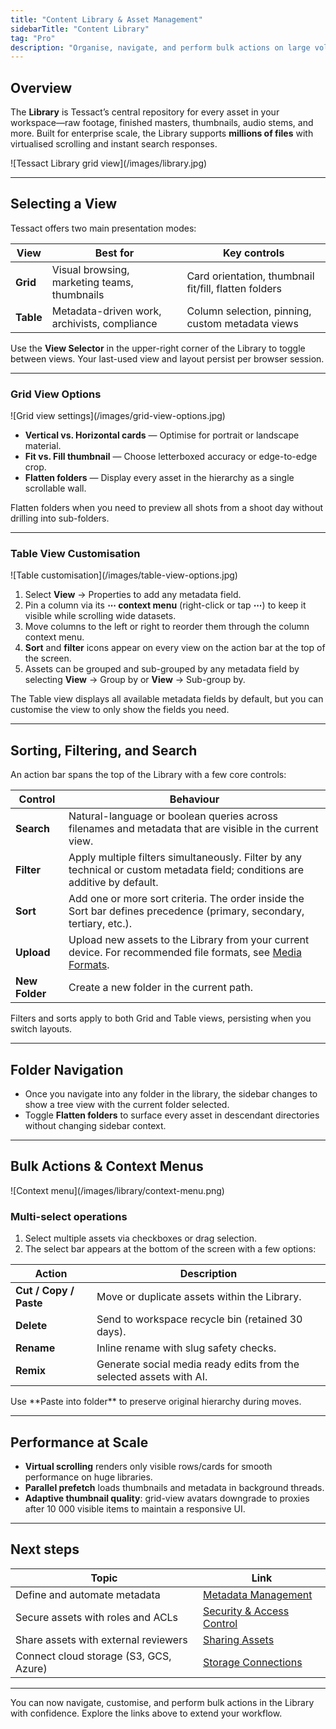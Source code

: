 ```yaml
---
title: "Content Library & Asset Management"
sidebarTitle: "Content Library"
tag: "Pro"
description: "Organise, navigate, and perform bulk actions on large volumes of media with Tessact’s scalable Library."
---
```


## Overview

The **Library** is Tessact’s central repository for every asset in your workspace—raw footage, finished masters, thumbnails, audio stems, and more. Built for enterprise scale, the Library supports **millions of files** with virtualised scrolling and instant search responses.

<Frame caption="Library in grid view with folders, search, and filters">
![Tessact Library grid view](/images/library.jpg)
</Frame>

---

## Selecting a View

Tessact offers two main presentation modes:

| View | Best for | Key controls |
|------|----------|--------------|
| **Grid** | Visual browsing, marketing teams, thumbnails | Card orientation, thumbnail fit/fill, flatten folders |
| **Table** | Metadata-driven work, archivists, compliance | Column selection, pinning, custom metadata views |

Use the **View Selector** in the upper-right corner of the Library to toggle between views. Your last-used view and layout persist per browser session.

---

### Grid View Options

<Frame caption="Grid view settings panel (aspect ratio, fit/fill, flatten)">
![Grid view settings](/images/grid-view-options.jpg)
</Frame>

- **Vertical vs. Horizontal cards** — Optimise for portrait or landscape material.  
- **Fit vs. Fill thumbnail** — Choose letterboxed accuracy or edge-to-edge crop.  
- **Flatten folders** — Display every asset in the hierarchy as a single scrollable wall.

<Tip>
Flatten folders when you need to preview all shots from a shoot day without drilling into sub-folders.
</Tip>

---

### Table View Customisation

<Frame caption="Customisable table with pinned columns and metadata fields">
![Table customisation](/images/table-view-options.jpg)
</Frame>

1. Select **View** → Properties to add any metadata field.   
2. Pin a column via its **⋯ context menu** (right-click or tap **⋯**) to keep it visible while scrolling wide datasets.
3. Move columns to the left or right to reorder them through the column context menu.  
4. **Sort** and **filter** icons appear on every view on the action bar at the top of the screen.
5. Assets can be grouped and sub-grouped by any metadata field by selecting **View** → Group by or **View** → Sub-group by.

<Info>
The Table view displays all available metadata fields by default, but you can customise the view to only show the fields you need.
</Info>

---

## Sorting, Filtering, and Search

An action bar spans the top of the Library with a few core controls:

| Control | Behaviour |
|---------|-----------|
| **Search** | Natural-language or boolean queries across filenames and metadata that are visible in the current view. |
| **Filter** | Apply multiple filters simultaneously. Filter by any technical or custom metadata field; conditions are additive by default. |
| **Sort** | Add one or more sort criteria. The order inside the Sort bar defines precedence (primary, secondary, tertiary, etc.). |
| **Upload** | Upload new assets to the Library from your current device. For recommended file formats, see [Media Formats](/media-formats). |
| **New Folder** | Create a new folder in the current path. |

Filters and sorts apply to both Grid and Table views, persisting when you switch layouts.

---

## Folder Navigation

- Once you navigate into any folder in the library, the sidebar changes to show a tree view with the current folder selected.
- Toggle **Flatten folders** to surface every asset in descendant directories without changing sidebar context.

---

## Bulk Actions & Context Menus

<Frame caption="Multi-select context menu with cut, copy, delete">
![Context menu](/images/library/context-menu.png)
</Frame>

### Multi-select operations

1. Select multiple assets via checkboxes or drag selection.  
2. The select bar appears at the bottom of the screen with a few options:

| Action | Description |
|--------|-------------|
| **Cut / Copy / Paste** | Move or duplicate assets within the Library. |
| **Delete** | Send to workspace recycle bin (retained 30 days). |
| **Rename** | Inline rename with slug safety checks. |
| **Remix** | Generate social media ready edits from the selected assets with AI. |

<Tip>
Use **Paste into folder** to preserve original hierarchy during moves.
</Tip>

---

## Performance at Scale

- **Virtual scrolling** renders only visible rows/cards for smooth performance on huge libraries.  
- **Parallel prefetch** loads thumbnails and metadata in background threads.  
- **Adaptive thumbnail quality**: grid-view avatars downgrade to proxies after 10 000 visible items to maintain a responsive UI.

---

## Next steps

| Topic | Link |
|-------|------|
| Define and automate metadata | [Metadata Management](/metadata/working-with-metadata) |
| Secure assets with roles and ACLs | [Security & Access Control](/administration/access-control) |
| Share assets with external reviewers | [Sharing Assets](/sharing/sharing-assets) |
| Connect cloud storage (S3, GCS, Azure) | [Storage Connections](/connections/s3-setup) |

---

<Check>
You can now navigate, customise, and perform bulk actions in the Library with confidence. Explore the links above to extend your workflow.
</Check>